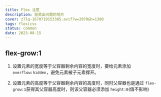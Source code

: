```yaml
---
title: Flex 注意
description: 容易出问题的地方
cover: z7lq-1670719153385.avif?w=2070&h=1380
tags: flex|css
status: common
date: 2023-08-15
---
```


## flex-grow:1

1. 设置元素的宽度等于父容器剩余内容的宽度时，要给元素添加 `overflow:hidden`，避免元素被子元素撑开。

2. 设置元素的高度等于父容器剩余内容的高度时，同时父容器也是通过 `flex-grow:1`获得其父容器高度时，则该父容器必须添加 `height:0`(值不影响)

